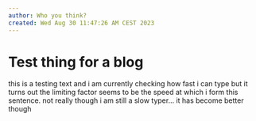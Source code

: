 ```yaml
---
author: Who you think?
created: Wed Aug 30 11:47:26 AM CEST 2023
---
```


# Test thing for a blog

this is a testing text and i am currently checking how fast i can type but it turns out the limiting factor seems to be the speed at which i form this sentence. not really though i am still a slow typer... it has become better though
